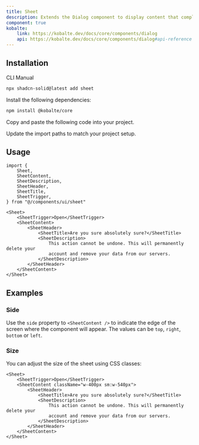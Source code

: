 ```yaml
---
title: Sheet
description: Extends the Dialog component to display content that complements the main content of the screen.
component: true
kobalte:
    link: https://kobalte.dev/docs/core/components/dialog
    api: https://kobalte.dev/docs/core/components/dialog#api-reference
---
```


<ComponentPreview name="sheet-demo" />

## Installation

<Tabs defaultValue="cli">

<TabsList>
    <TabsTrigger value="cli">CLI</TabsTrigger>
    <TabsTrigger value="manual">Manual</TabsTrigger>
    <TabsIndicator class="bg-primary" />
</TabsList>

<TabsContent value="cli">

```bash
npx shadcn-solid@latest add sheet
```

</TabsContent>

<TabsContent value="manual">

<Steps>

<Step>Install the following dependencies:</Step>

```bash
npm install @kobalte/core
```

<Step>Copy and paste the following code into your project.</Step>

<ComponentSource name="sheet" />

<Step>Update the import paths to match your project setup.</Step>

</Steps>

</TabsContent>

</Tabs>

## Usage

```tsx
import {
    Sheet,
    SheetContent,
    SheetDescription,
    SheetHeader,
    SheetTitle,
    SheetTrigger,
} from "@/components/ui/sheet"
```

```tsx
<Sheet>
    <SheetTrigger>Open</SheetTrigger>
    <SheetContent>
        <SheetHeader>
            <SheetTitle>Are you sure absolutely sure?</SheetTitle>
            <SheetDescription>
                This action cannot be undone. This will permanently delete your
                account and remove your data from our servers.
            </SheetDescription>
        </SheetHeader>
    </SheetContent>
</Sheet>
```

## Examples

### Side

Use the `side` property to `<SheetContent />` to indicate the edge of the screen where the component will appear. The values can be `top`, `right`, `bottom` or `left`.

<ComponentPreview name="sheet-side" />

### Size

You can adjust the size of the sheet using CSS classes:

```tsx {3}
<Sheet>
    <SheetTrigger>Open</SheetTrigger>
    <SheetContent className="w-400px sm:w-540px">
        <SheetHeader>
            <SheetTitle>Are you sure absolutely sure?</SheetTitle>
            <SheetDescription>
                This action cannot be undone. This will permanently delete your
                account and remove your data from our servers.
            </SheetDescription>
        </SheetHeader>
    </SheetContent>
</Sheet>
```
